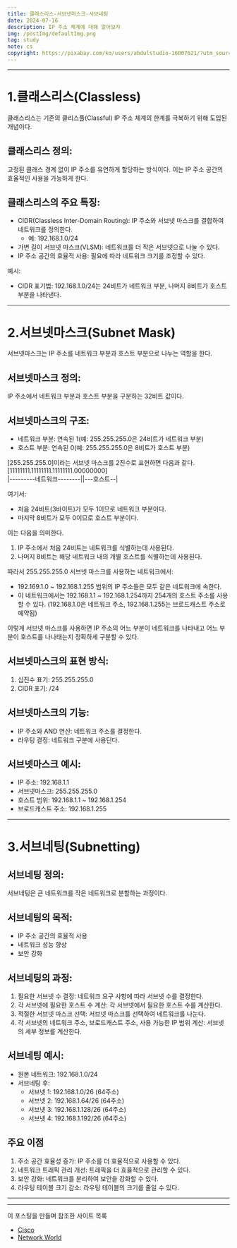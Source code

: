 ```yaml
---
title: 클래스리스-서브넷마스크-서브네팅
date: 2024-07-16
description: IP 주소 체계에 대해 알아보자
img: /postImg/defaultImg.png
tag: study
note: cs
copyright: https://pixabay.com/ko/users/abdulstudio-16007621/?utm_source=link-attribution&utm_medium=referral&utm_campaign=image&utm_content=5048215
---
```


---

# 1.클래스리스(Classless)

클래스리스는 기존의 클리스풀(Classful) IP 주소 체계의 한계를 극복하기 위해 도입된 개념이다.

## 클래스리스 정의:

고정된 클래스 경계 없이 IP 주소를 유연하게 할당하는 방식이다. 이는 IP 주소 공간의 효율적인 사용을 가능하게 한다.

## 클래스리스의 주요 특징:

- CIDR(Classless Inter-Domain Routing): IP 주소와 서브넷 마스크를 결합하여 네트워크를 정의한다.
    - 예: 192.168.1.0/24
- 가변 길이 서브넷 마스크(VLSM): 네트워크를 더 작은 서브넷으로 나눌 수 있다.
- IP 주소 공간의 효율적 사용: 필요에 따라 네트워크 크기를 조정할 수 있다.

예시:
- CIDR 표기법: 192.168.1.0/24는 24비트가 네트워크 부분, 나머지 8비트가 호스트 부분을 나타낸다.

---

# 2.서브넷마스크(Subnet Mask)

서브넷마스크는 IP 주소를 네트워크 부분과 호스트 부분으로 나누는 역할을 한다.

## 서브넷마스크 정의:

IP 주소에서 네트워크 부분과 호스트 부분을 구분하는 32비트 값이다.

## 서브넷마스크의 구조:

- 네트워크 부분: 연속된 1(예: 255.255.255.0은 24비트가 네트워크 부분)
- 호스트 부분: 연속된 0(예: 255.255.255.0은 8비트가 호스트 부분)

[255.255.255.0]이라는 서브넷 마스크를 2진수로 표현하면 다음과 같다.<br/>
[11111111.11111111.11111111.00000000]<br/>
|---------네트워크--------||---호스트--|<br/>

여기서:
- 처음 24비트(3바이트)가 모두 1이므로 네트워크 부분이다.
- 마지막 8비트가 모두 0이므로 호스트 부분이다.

이는 다음을 의미한다.
1. IP 주소에서 처음 24비트는 네트워크를 식별하는데 사용된다.
2. 나머지 8비트는 해당 네트워크 내의 개별 호스트를 식별하는데 사용된다.

따라서 255.255.255.0 서브넷 마스크를 사용하는 네트워크에서:
- 192.169.1.0 ~ 192.168.1.255 범위의 IP 주소들은 모두 같은 네트워크에 속한다.
- 이 네트워크에서는 192.168.1.1 ~ 192.168.1.254까지 254개의 호스트 주소를 사용할 수 있다.
    (192.168.1.0은 네트워크 주소, 192.168.1.255는 브로드캐스트 주소로 예약됨)

이렇게 서브넷 마스크를 사용하면 IP 주소의 어느 부분이 네트워크를 나타내고 어느 부분이 호스트를 나나태는지 정확하세 구분할 수 있다.

## 서브넷마스크의 표현 방식:
1. 십진수 표기: 255.255.255.0
2. CIDR 표기: /24

## 서브넷마스크의 기능:
- IP 주소와 AND 연산: 네트워크 주소를 결정한다.
- 라우팅 결정: 네트워크 구분에 사용딘다.

## 서브넷마스크 예시:
- IP 주소: 192.168.1.1
- 서브넷마스크: 255.255.255.0
- 호스트 범위: 192.168.1.1 ~ 192.168.1.254
- 브로드캐스트 주소: 192.168.1.255

---

# 3.서브네팅(Subnetting)

## 서브네팅 정의:

서브네팅은 큰 네트워크를 작은 네트워크로 분할하는 과정이다.

## 서브네팅의 목적:
- IP 주소 공간의 효율적 사용
- 네트워크 성능 향상
- 보안 강화

## 서브네팅의 과정:
1. 필요한 서브넷 수 결정: 네트워크 요구 사항에 따라 서브넷 수를 결정한다.
2. 각 서브넷에 필요한 호스트 수 계산: 각 서브넷에서 필요한 호스트 수를 계산한다.
3. 적절한 서브넷 마스크 선택: 서브넷 마스크를 선택하여 네트워크를 나눈다.
4. 각 서브넷의 네트워크 주소, 브로드캐스트 주소, 사용 가능한 IP 범위 계산: 서브넷의 세부 정보를 계산한다.

## 서브네팅 예시:
- 원본 네트워크: 192.168.1.0/24
- 서브네팅 후:
    - 서브넷 1: 192.168.1.0/26 (64주소)
    - 서브넷 2: 192.168.1.64/26 (64주소)
    - 서브넷 3: 192.168.1.128/26 (64주소)
    - 서브넷 4: 192.168.1.192/26 (64주소)

## 주요 이점
1. 주소 공간 효율성 증가: IP 주소를 더 효율적으로 사용할 수 있다.
2. 네트워크 트래픽 관리 개선: 트래픽을 더 효율적으로 관리할 수 있다.
3. 보안 강화: 네트워크를 분리하여 보안을 강화할 수 있다.
4. 라우팅 테이블 크기 감소: 라우팅 테이블의 크기를 줄일 수 있다.

---


---

이 포스팅을 만들며 참조한 사이트 목록

- [Cisco][Cisco]
- [Network World][Network World]

[Cisco]: https://www.cisco.com/c/en/us/support/docs/ip/routing-information-protocol-rip/13788-3.html
[Network World]: https://www.networkworld.com/article/969792/subnetting-brushing-up-on-the-fundamentals.html